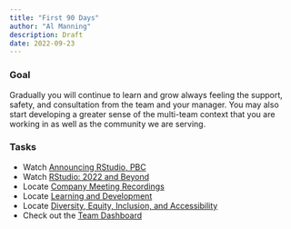 ```yaml
---
title: "First 90 Days"
author: "Al Manning"
description: Draft
date: 2022-09-23
---
```


### Goal

Gradually you will continue to learn and grow always feeling the support, safety, and consultation from the team and your manager. You may also start developing a greater sense of the multi-team context that you are working in as well as the community we are serving.

### Tasks

-   Watch [Announcing RStudio, PBC](https://rstudiopbc.atlassian.net/l/cp/H72RR16E)
-   Watch [RStudio: 2022 and Beyond](https://www.rstudio.com/conference/2022/keynotes/rstudio-2022-beyond/)
-   Locate [Company Meeting Recordings](https://rstudiopbc.atlassian.net/wiki/spaces/RSTUPD/pages/36408016/Company+Meetings+Recordings)
-   Locate [Learning and Development](https://rstudiopbc.atlassian.net/wiki/spaces/PEO/pages/36310113/Learning+and+Development)
-   Locate [Diversity, Equity, Inclusion, and Accessibility](https://rstudiopbc.atlassian.net/wiki/spaces/PEO/pages/66060740/Diversity+Equity+Inclusion+and+Accessibility+at+RStudio)
-   Check out the [Team Dashboard](https://rsc.radixu.com/RStudio-teams/RStudio-Dashboard.html)

